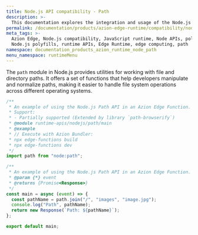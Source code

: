 ```yaml
---
title: Node.js API compatibility - Path
description: >-
  This documentation explores the integration and usage of the Node.js Path module within the Azion Runtime. The Path module provides utilities for working with file and directory paths.
permalink: /documentation/products/azion-edge-runtime/compatibility/node/path/
meta_tags: >-
  Azion Edge, Node.js compatibility, JavaScript runtime, Node APIs, polyfills,
  Node.js polyfills, runtime APIs, Edge Runtime, edge computing, path
namespace: documentation_products_azion_runtime_node_path
menu_namespace: runtimeMenu
---
```


The `path` module in Node.js provides utilities for working with file and directory paths. It offers a set of functions that help developers manipulate and normalize paths, making it easier to handle file system operations across different operating systems.

```javascript
/**
 * An example of using the Node.js Path API in an Azion Edge Function.
 * Support:
 * - Partially supported (Extended by library `path-browserify`)
 * @module runtime-apis/nodejs/path/main
 * @example
 * // Execute with Azion Bundler:
 * npx edge-functions build
 * npx edge-functions dev
 */
import path from "node:path";

/**
 * An example of using the Node.js Path API in an Azion Edge Function.
 * @param {*} event
 * @returns {Promise<Response>}
 */
const main = async (event) => {
  const pathName = path.join("/", "images", "image.jpg");
  console.log("Path", pathName);
  return new Response(`Path: ${pathName}`);
};

export default main;
```